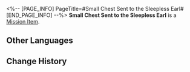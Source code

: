 <%-- [PAGE_INFO]
PageTitle=#Small Chest Sent to the Sleepless Earl#
[END_PAGE_INFO] --%>
{{Item Infobox
|id          = 140275
|image       = Item Small Chest Sent to the Sleepless Earl.png{{subst:void|<!--$UPLOAD:<<SpriteOutput/ItemFigures/140275.png>-<Item Small Chest Sent to the Sleepless Earl.png>-<Item Icons>>-->}}
|type        = Mission Item
|invCategory = Missions
|rarity      = 3
|effect      = 
|description = A small chest that stores plant seeds. The crest for the Sleepless Earl is stamped onto the lid.
}}
'''Small Chest Sent to the Sleepless Earl''' is a [[Mission Item]].

==Other Languages==
{{Other Languages
|en   = Small Chest Sent to the Sleepless Earl
|zhs  = 送往「不夜侯」的小盒
|zht  = 送往「不夜侯」的小盒
|ja   = 「不夜侯」へ送る小さな箱
|ko   = 「불야후」로 보내는 작은 상자
|es   = Cajita enviada al Conde Insomne
|fr   = Petit coffre à l'intention du Comte insomniaque
|ru   = Коробочка на адрес «Неспящего графа»
|th   = กล่องที่จะส่งให้ "Sleepless Earl"
|vi   = Chiếc Hộp Giao Đến "Bất Dạ Hầu"
|de   = Kleine Truhe, die an den Schlaflosen Grafen geschickt wurde
|id   = Kotak Kecil untuk "Sleepless Earl"
|pt   = Baúzinho Enviado ao Chá Insone
}}

==Change History==
{{Change History|1.3}}